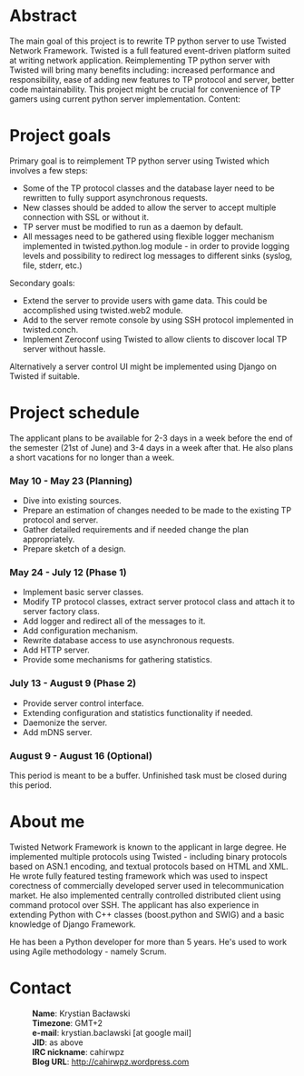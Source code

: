 = Abstract =

The main goal of this project is to rewrite TP python server to use Twisted Network Framework. Twisted is a full featured event-driven platform suited at writing network application. Reimplementing TP python server with Twisted will bring many benefits including: increased performance and responsibility, ease of adding new features to TP protocol and server, better code maintainability. This project might be crucial for convenience of TP gamers using current python server implementation.
Content: 	

= Project goals =

Primary goal is to reimplement TP python server using Twisted which involves a few steps:
* Some of the TP protocol classes and the database layer need to be rewritten to fully support asynchronous requests.
* New classes should be added to allow the server to accept multiple connection with SSL or without it.
* TP server must be modified to run as a daemon by default.
* All messages need to be gathered using flexible logger mechanism implemented in twisted.python.log module - in order to provide logging levels and possibility to redirect log messages to different sinks (syslog, file, stderr, etc.)

Secondary goals:
* Extend the server to provide users with game data. This could be accomplished using twisted.web2 module.
* Add to the server remote console by using SSH protocol implemented in twisted.conch.
* Implement Zeroconf using Twisted to allow clients to discover local TP server without hassle.

Alternatively a server control UI might be implemented using Django on Twisted if suitable.

= Project schedule =

The applicant plans to be available for 2-3 days in a week before the end of the semester (21st of June) and 3-4 days in a week after that. He also plans a short vacations for no longer than a week.

=== May 10 - May 23 (Planning) ===
* Dive into existing sources.
* Prepare an estimation of changes needed to be made to the existing TP protocol and server.
* Gather detailed requirements and if needed change the plan appropriately.
* Prepare sketch of a design.

=== May 24 - July 12 (Phase 1) ===
* Implement basic server classes.
* Modify TP protocol classes, extract server protocol class and attach it to server factory class.
* Add logger and redirect all of the messages to it.
* Add configuration mechanism.
* Rewrite database access to use asynchronous requests.
* Add HTTP server.
* Provide some mechanisms for gathering statistics.

=== July 13 - August 9 (Phase 2) ===
* Provide server control interface.
* Extending configuration and statistics functionality if needed.
* Daemonize the server.
* Add mDNS server.

=== August 9 - August 16 (Optional) ===
This period is meant to be a buffer. Unfinished task must be closed during this period.

= About me =

Twisted Network Framework is known to the applicant in large degree. He implemented multiple protocols using Twisted - including binary protocols based on ASN.1 encoding, and textual protocols based on HTML and XML. He wrote fully featured testing framework which was used to inspect corectness of commercially developed server used in telecommunication market. He also implemented centrally controlled distributed client using command protocol over SSH. The applicant has also experience in extending Python with C++ classes (boost.python and SWIG) and a basic knowledge of Django Framework.

He has been a Python developer for more than 5 years. He's used to work using Agile methodology - namely Scrum.

= Contact =

:'''Name''': Krystian Bacławski
:'''Timezone''': GMT+2
:'''e-mail''': krystian.baclawski [at google mail]
:'''JID''': as above
:'''IRC nickname''': cahirwpz
:'''Blog URL''': http://cahirwpz.wordpress.com